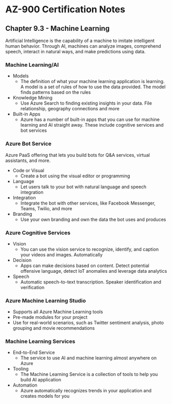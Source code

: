 # AZ-900 Certification Notes
## Chapter 9.3 - Machine Learning

Artificial Intelligence is the capability of a machine to imitate intelligent human behavior. Through AI, machines can analyze images, comprehend speech, interact in natural ways, and make predictions using data.

### Machine Learning/AI
* Models
	* The definition of what your machine learning application is learning. A model is a set of rules of how to use the data provided. The model finds patterns based on the rules
* Knowledge Mining
	* Use Azure Search to finding existing insights in your data. File relationship, geography connections and more
* Built-in Apps
	* Azure has a number of built-in apps that you can use for machine learning and AI straight away. These include cognitive services and bot services

### Azure Bot Service
Azure PaaS offering that lets you build bots for Q&A services, virtual assistants, and more.
* Code or Visual
	* Create a bot using the visual editor or programming
* Language
	* Let users talk to your bot with natural language and speech integration
* Integration
	* Integrate the bot with other services, like Facebook Messenger, Teams, Twilio, and more
* Branding
	* Use your own branding and own the data the bot uses and produces

### Azure Cognitive Services
* Vision
	* You can use the vision service to recognize, identify, and caption your videos and images. Automatically
* Decision
	* Apps can make decisions based on content. Detect potential offensive language, detect IoT anomalies and leverage data analytics
* Speech
	* Automatic speech-to-text transcription. Speaker identification and verification

### Azure Machine Learning Studio
* Supports all Azure Machine Learning tools
* Pre-made modules for your project
* Use for real-world scenarios, such as Twitter sentiment analysis, photo grouping and movie recommendations

### Machine Learning Services
* End-to-End Service
	* The service to use AI and machine learning almost anywhere on Azure
* Tooling
	* The Machine Learning Service is a collection of tools to help you build AI application
* Automation
	* Azure automatically recognizes trends in your application and creates models for you